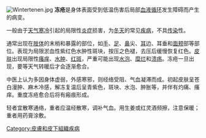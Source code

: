 {{Distinguish|凍傷}}
{{medical}}
[[File:Wintertenen.jpg|thumb]]
'''冻疮'''是身体表面受到低温伤害后局部[[血液循环|血液循环]]发生障碍而产生的病变。

一般由于[[天气|天气]][[寒冷|寒冷]]引起的局限性[[炎症|炎症]]损害，为[[冬天|冬天]]的常见[[疾病|疾病]]，不具[[传染|传染]]性。

通常出现在[[肢体|肢体]]的末梢和暴露的部位，如[[手|手]]、[[足|足]]、[[鼻|鼻]]尖、[[耳|耳]]边、耳垂和[[面颊|面颊]]部等部位。表现为局限淤血性紫红色水肿性斑块，按压之色褪，去压后缓慢恢复红色。[[皮肤|皮肤]]出现局限性[[瘙痒|瘙痒]]、[[水肿|水肿]]、[[红斑|红斑]]，严重可能出现[[水泡|水泡]]、[[糜烂|糜烂]]和[[溃疡|溃疡]]。冻疮一旦出现，要等天气转暖后才会逐渐愈合。

中医上认为多因身体虚弱，外感寒邪，则经络受阻、气血凝滞而成。初起皮肤呈苍白漫肿、麻木冷感，解冻复温后呈青紫色，斑块、水泡、肿胀等，并伴有灼痛、瘙痒。重度冻疮愈合后将有瘢痕形成。

轻者宜散寒通络，重者应温经散寒，调补气血。用生姜或红灵酒频擦，注意保暖；重者用药膏涂敷。

{{Authority control}}
[[Category:皮膚和皮下組織疾病|Category:皮膚和皮下組織疾病]]